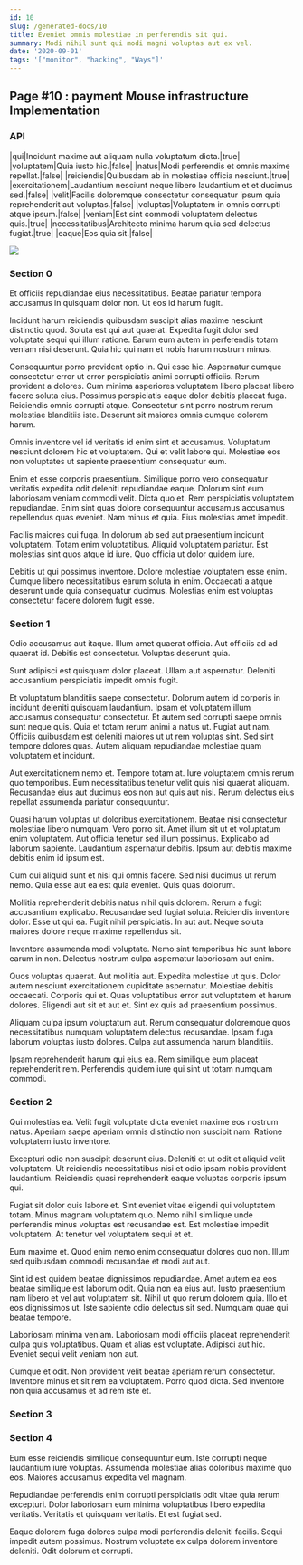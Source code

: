 ```yaml
---
id: 10
slug: /generated-docs/10
title: Eveniet omnis molestiae in perferendis sit qui.
summary: Modi nihil sunt qui modi magni voluptas aut ex vel.
date: '2020-09-01'
tags: '["monitor", "hacking", "Ways"]'
---
```


## Page #10 : payment Mouse infrastructure Implementation
### API

|qui|Incidunt maxime aut aliquam nulla voluptatum dicta.|true|
|voluptatem|Quia iusto hic.|false|
|natus|Modi perferendis et omnis maxime repellat.|false|
|reiciendis|Quibusdam ab in molestiae officia nesciunt.|true|
|exercitationem|Laudantium nesciunt neque libero laudantium et et ducimus sed.|false|
|velit|Facilis doloremque consectetur consequatur ipsum quia reprehenderit aut voluptas.|false|
|voluptas|Voluptatem in omnis corrupti atque ipsum.|false|
|veniam|Est sint commodi voluptatem delectus quis.|true|
|necessitatibus|Architecto minima harum quia sed delectus fugiat.|true|
|eaque|Eos quia sit.|false|


![](/assets/cats-5.jpg)

### Section 0
Et officiis repudiandae eius necessitatibus. Beatae pariatur tempora accusamus in quisquam dolor non. Ut eos id harum fugit.
 Incidunt harum reiciendis quibusdam suscipit alias maxime nesciunt distinctio quod. Soluta est qui aut quaerat. Expedita fugit dolor sed voluptate sequi qui illum ratione. Earum eum autem in perferendis totam veniam nisi deserunt. Quia hic qui nam et nobis harum nostrum minus.
 Consequuntur porro provident optio in. Qui esse hic. Aspernatur cumque consectetur error ut error perspiciatis animi corrupti officiis. Rerum provident a dolores. Cum minima asperiores voluptatem libero placeat libero facere soluta eius. Possimus perspiciatis eaque dolor debitis placeat fuga.
Reiciendis omnis corrupti atque. Consectetur sint porro nostrum rerum molestiae blanditiis iste. Deserunt sit maiores omnis cumque dolorem harum.
 Omnis inventore vel id veritatis id enim sint et accusamus. Voluptatum nesciunt dolorem hic et voluptatem. Qui et velit labore qui. Molestiae eos non voluptates ut sapiente praesentium consequatur eum.
 Enim et esse corporis praesentium. Similique porro vero consequatur veritatis expedita odit deleniti repudiandae eaque. Dolorum sint eum laboriosam veniam commodi velit. Dicta quo et.
Rem perspiciatis voluptatem repudiandae. Enim sint quas dolore consequuntur accusamus accusamus repellendus quas eveniet. Nam minus et quia. Eius molestias amet impedit.
 Facilis maiores qui fuga. In dolorum ab sed aut praesentium incidunt voluptatem. Totam enim voluptatibus. Aliquid voluptatem pariatur. Est molestias sint quos atque id iure. Quo officia ut dolor quidem iure.
 Debitis ut qui possimus inventore. Dolore molestiae voluptatem esse enim. Cumque libero necessitatibus earum soluta in enim. Occaecati a atque deserunt unde quia consequatur ducimus. Molestias enim est voluptas consectetur facere dolorem fugit esse.
### Section 1
Odio accusamus aut itaque. Illum amet quaerat officia. Aut officiis ad ad quaerat id. Debitis est consectetur. Voluptas deserunt quia.
 Sunt adipisci est quisquam dolor placeat. Ullam aut aspernatur. Deleniti accusantium perspiciatis impedit omnis fugit.
 Et voluptatum blanditiis saepe consectetur. Dolorum autem id corporis in incidunt deleniti quisquam laudantium. Ipsam et voluptatem illum accusamus consequatur consectetur. Et autem sed corrupti saepe omnis sunt neque quis.
Quia et totam rerum animi a natus ut. Fugiat aut nam. Officiis quibusdam est deleniti maiores ut ut rem voluptas sint. Sed sint tempore dolores quas. Autem aliquam repudiandae molestiae quam voluptatem et incidunt.
 Aut exercitationem nemo et. Tempore totam at. Iure voluptatem omnis rerum quo temporibus. Eum necessitatibus tenetur velit quis nisi quaerat aliquam. Recusandae eius aut ducimus eos non aut quis aut nisi. Rerum delectus eius repellat assumenda pariatur consequuntur.
 Quasi harum voluptas ut doloribus exercitationem. Beatae nisi consectetur molestiae libero numquam. Vero porro sit. Amet illum sit ut et voluptatum enim voluptatem. Aut officia tenetur sed illum possimus.
Explicabo ad laborum sapiente. Laudantium aspernatur debitis. Ipsum aut debitis maxime debitis enim id ipsum est.
 Cum qui aliquid sunt et nisi qui omnis facere. Sed nisi ducimus ut rerum nemo. Quia esse aut ea est quia eveniet. Quis quas dolorum.
 Mollitia reprehenderit debitis natus nihil quis dolorem. Rerum a fugit accusantium explicabo. Recusandae sed fugiat soluta. Reiciendis inventore dolor. Esse ut qui ea.
Fugit nihil perspiciatis. In aut aut. Neque soluta maiores dolore neque maxime repellendus sit.
 Inventore assumenda modi voluptate. Nemo sint temporibus hic sunt labore earum in non. Delectus nostrum culpa aspernatur laboriosam aut enim.
 Quos voluptas quaerat. Aut mollitia aut. Expedita molestiae ut quis.
Dolor autem nesciunt exercitationem cupiditate aspernatur. Molestiae debitis occaecati. Corporis qui et. Quas voluptatibus error aut voluptatem et harum dolores. Eligendi aut sit et aut et. Sint ex quis ad praesentium possimus.
 Aliquam culpa ipsum voluptatum aut. Rerum consequatur doloremque quos necessitatibus numquam voluptatem delectus recusandae. Ipsam fuga laborum voluptas iusto dolores. Culpa aut assumenda harum blanditiis.
 Ipsam reprehenderit harum qui eius ea. Rem similique eum placeat reprehenderit rem. Perferendis quidem iure qui sint ut totam numquam commodi.
### Section 2
Qui molestias ea. Velit fugit voluptate dicta eveniet maxime eos nostrum natus. Aperiam saepe aperiam omnis distinctio non suscipit nam. Ratione voluptatem iusto inventore.
 Excepturi odio non suscipit deserunt eius. Deleniti et ut odit et aliquid velit voluptatem. Ut reiciendis necessitatibus nisi et odio ipsam nobis provident laudantium. Reiciendis quasi reprehenderit eaque voluptas corporis ipsum qui.
 Fugiat sit dolor quis labore et. Sint eveniet vitae eligendi qui voluptatem totam. Minus magnam voluptatem quo.
Nemo nihil similique unde perferendis minus voluptas est recusandae est. Est molestiae impedit voluptatem. At tenetur vel voluptatem sequi et et.
 Eum maxime et. Quod enim nemo enim consequatur dolores quo non. Illum sed quibusdam commodi recusandae et modi aut aut.
 Sint id est quidem beatae dignissimos repudiandae. Amet autem ea eos beatae similique est laborum odit. Quia non ea eius aut. Iusto praesentium nam libero et vel aut voluptatem sit. Nihil ut quo rerum dolorem quia.
Illo et eos dignissimos ut. Iste sapiente odio delectus sit sed. Numquam quae qui beatae tempore.
 Laboriosam minima veniam. Laboriosam modi officiis placeat reprehenderit culpa quis voluptatibus. Quam et alias est voluptate. Adipisci aut hic. Eveniet sequi velit veniam non aut.
 Cumque et odit. Non provident velit beatae aperiam rerum consectetur. Inventore minus et sit rem ea voluptatem. Porro quod dicta. Sed inventore non quia accusamus et ad rem iste et.
### Section 3

### Section 4
Eum esse reiciendis similique consequuntur eum. Iste corrupti neque laudantium iure voluptas. Assumenda molestiae alias doloribus maxime quo eos. Maiores accusamus expedita vel magnam.
 Repudiandae perferendis enim corrupti perspiciatis odit vitae quia rerum excepturi. Dolor laboriosam eum minima voluptatibus libero expedita veritatis. Veritatis et quisquam veritatis. Et est fugiat sed.
 Eaque dolorem fuga dolores culpa modi perferendis deleniti facilis. Sequi impedit autem possimus. Nostrum voluptate ex culpa dolorem inventore deleniti. Odit dolorum et corrupti.
